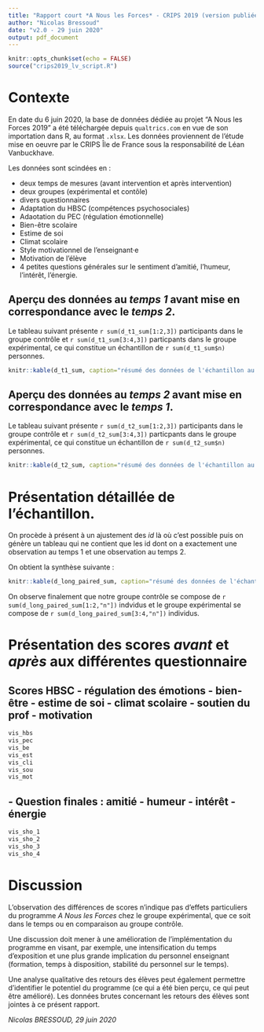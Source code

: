 ```yaml
---
title: "Rapport court *A Nous les Forces* - CRIPS 2019 (version publiée)"
author: "Nicolas Bressoud"
date: "v2.0 - 29 juin 2020"
output: pdf_document
---
```


```r
knitr::opts_chunk$set(echo = FALSE)
source("crips2019_lv_script.R")
```


# Contexte

En date du 6 juin 2020, la base de données dédiée au projet "A Nous les Forces 2019" a été téléchargée depuis `qualtrics.com` en vue de son importation dans R, au format `.xlsx`. Les données proviennent de l'étude mise en oeuvre par le CRIPS Île de France sous la responsabilité de Léan Vanbuckhave.

Les données sont scindées en :

* deux temps de mesures (avant intervention et après intervention)
* deux groupes (expérimental et contôle)
* divers questionnaires 
+ Adaptation du HBSC (compétences psychosociales)
+ Adaotation du PEC (régulation émotionnelle)
+ Bien-être scolaire
+ Estime de soi
+ Climat scolaire
+ Style motivationnel de l'enseignant·e
+ Motivation de l'élève
+ 4 petites questions générales sur le sentiment d'amitié, l'humeur, l'intérêt, l'énergie.

## Aperçu des données au *temps 1* avant mise en correspondance avec le *temps 2*.

Le tableau suivant présente `r sum(d_t1_sum[1:2,3])` participants dans le groupe contrôle et `r sum(d_t1_sum[3:4,3])` particpants dans le groupe expérimental, ce qui constitue un échantillon de `r sum(d_t1_sum$n)` personnes.

```r

knitr::kable(d_t1_sum, caption="résumé des données de l'échantillon au temps 1 avant mise en lien", label="temps1")
```

## Aperçu des données au *temps 2* avant mise en correspondance avec le *temps 1*.

Le tableau suivant présente `r sum(d_t2_sum[1:2,3])` participants dans le groupe contrôle et `r sum(d_t2_sum[3:4,3])` particpants dans le groupe expérimental, ce qui constitue un échantillon de `r sum(d_t2_sum$n)` personnes. 
```r

knitr::kable(d_t2_sum, caption="résumé des données de l'échantillon au temps 2 avant mise en lien", label="temps2")
```

# Présentation détaillée de l'échantillon. 
On procède à présent à un ajustement des *id* là où c'est possible puis on génère un tableau qui ne contient que les id dont on a exactement une observation au temps 1 et une observation au temps 2.

On obtient la synthèse suivante :


```r
knitr::kable(d_long_paired_sum, caption="résumé des données de l'échantillon pairé temps 1 et temps 2", label="sample_final")
```

On observe finalement que notre groupe contrôle se compose de `r sum(d_long_paired_sum[1:2,"n"])` indvidus et le groupe expérimental se compose de `r sum(d_long_paired_sum[3:4,"n"])` individus.

# Présentation des scores *avant* et *après* aux différentes questionnaire

## Scores HBSC - régulation des émotions - bien-être - estime de soi - climat scolaire - soutien du prof - motivation

```r
vis_hbs
vis_pec
vis_be
vis_est
vis_cli
vis_sou
vis_mot
```

## - Question finales : amitié - humeur - intérêt - énergie

```r
vis_sho_1
vis_sho_2
vis_sho_3
vis_sho_4
```

# Discussion

L'observation des différences de scores n'indique pas d'effets particuliers du programme *A Nous les Forces* chez le groupe expérimental, que ce soit dans le temps ou en comparaison au groupe contrôle.

Une discussion doit mener à une amélioration de l'implémentation du programme en visant, par exemple, une intensification du temps d'exposition et une plus grande implication du personnel enseignant (formation, temps à disposition, stabilité du personnel sur le temps).

Une analyse qualitative des retours des élèves peut également permettre d'identifier le potentiel du programme (ce qui a été bien perçu, ce qui peut être amélioré). Les données brutes concernant les retours des élèves sont jointes à ce présent rapport.

*Nicolas BRESSOUD, 29 juin 2020*
